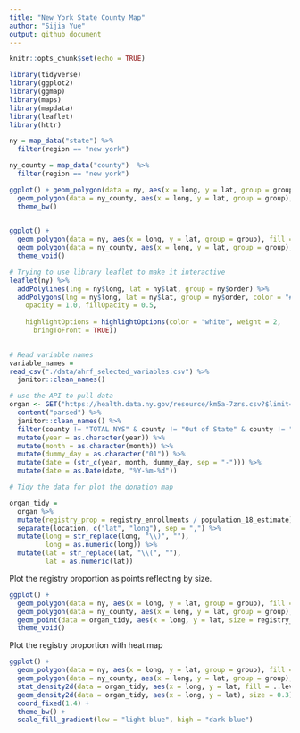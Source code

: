 ```yaml
---
title: "New York State County Map"
author: "Sijia Yue"
output: github_document
---
```


```r
knitr::opts_chunk$set(echo = TRUE)

library(tidyverse)
library(ggplot2)
library(ggmap)
library(maps)
library(mapdata)
library(leaflet)
library(httr)
```

```r
ny = map_data("state") %>% 
  filter(region == "new york")

ny_county = map_data("county")  %>% 
  filter(region == "new york")

```

```r
ggplot() + geom_polygon(data = ny, aes(x = long, y = lat, group = group), fill = "gray") + 
  geom_polygon(data = ny_county, aes(x = long, y = lat, group = group), fill = NA, color = "white") +
  theme_bw()
  

ggplot() + 
  geom_polygon(data = ny, aes(x = long, y = lat, group = group), fill = "darkgray") + 
  geom_polygon(data = ny_county, aes(x = long, y = lat, group = group), fill = NA, color = "white") +
  theme_void()
```

```r
# Trying to use library leaflet to make it interactive
leaflet(ny) %>% 
  addPolylines(lng = ny$long, lat = ny$lat, group = ny$order) %>% 
  addPolygons(lng = ny$long, lat = ny$lat, group = ny$order, color = "#444444", weight = 1, smoothFactor = 0.5,
    opacity = 1.0, fillOpacity = 0.5,
    
    highlightOptions = highlightOptions(color = "white", weight = 2,
      bringToFront = TRUE))
  
```




```r
# Read variable names
variable_names = 
read_csv("./data/ahrf_selected_variables.csv") %>% 
  janitor::clean_names() 
```

```r
# use the API to pull data
organ <- GET("https://health.data.ny.gov/resource/km5a-7zrs.csv?$limit=10000") %>% 
  content("parsed") %>%
  janitor::clean_names() %>%
  filter(county != "TOTAL NYS" & county != "Out of State" & county != "Unknown") %>%
  mutate(year = as.character(year)) %>%
  mutate(month = as.character(month)) %>%
  mutate(dummy_day = as.character("01")) %>%
  mutate(date = (str_c(year, month, dummy_day, sep = "-"))) %>%
  mutate(date = as.Date(date, "%Y-%m-%d"))
```

```r
# Tidy the data for plot the donation map

organ_tidy = 
  organ %>% 
  mutate(registry_prop = registry_enrollments / population_18_estimate) %>% 
  separate(location, c("lat", "long"), sep = ",") %>% 
  mutate(long = str_replace(long, "\\)", ""),
         long = as.numeric(long)) %>% 
  mutate(lat = str_replace(lat, "\\(", ""),
         lat = as.numeric(lat)) 
```

Plot the registry proportion as points reflecting by size.
```r
ggplot() + 
  geom_polygon(data = ny, aes(x = long, y = lat, group = group), fill = "darkgray") + 
  geom_polygon(data = ny_county, aes(x = long, y = lat, group = group), fill = NA, color = "white") +
  geom_point(data = organ_tidy, aes(x = long, y = lat, size = registry_prop)) +
  theme_void()
```

Plot the registry proportion with heat map
```r
ggplot() + 
  geom_polygon(data = ny, aes(x = long, y = lat, group = group), fill = "darkgrey") + 
  geom_polygon(data = ny_county, aes(x = long, y = lat, group = group), fill = NA, color = "white") +
  stat_density2d(data = organ_tidy, aes(x = long, y = lat, fill = ..level.., alpha = 0.25), size = 0.2, bins = 10, geom = "polygon") +
  geom_density2d(data = organ_tidy, aes(x = long, y = lat), size = 0.3) +
  coord_fixed(1.4) +
  theme_bw() +
  scale_fill_gradient(low = "light blue", high = "dark blue") 
  
```

